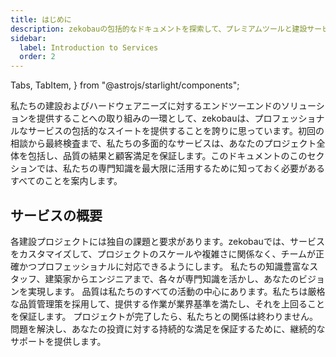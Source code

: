 ```yaml
---
title: はじめに
description: zekobauの包括的なドキュメントを探索して、プレミアムツールと建設サービスを詳しく見てください。 
sidebar:
  label: Introduction to Services
  order: 2
---
```


  Tabs,
  TabItem,
} from "@astrojs/starlight/components";

私たちの建設およびハードウェアニーズに対するエンドツーエンドのソリューションを提供することへの取り組みの一環として、zekobauは、プロフェッショナルなサービスの包括的なスイートを提供することを誇りに思っています。初回の相談から最終検査まで、私たちの多面的なサービスは、あなたのプロジェクト全体を包括し、品質の結果と顧客満足を保証します。このドキュメントのこのセクションでは、私たちの専門知識を最大限に活用するために知っておく必要があるすべてのことを案内します。

## サービスの概要

<Tabs>
  <TabItem label="カスタマイズされたソリューション">
    各建設プロジェクトには独自の課題と要求があります。zekobauでは、サービスをカスタマイズして、プロジェクトのスケールや複雑さに関係なく、チームが正確かつプロフェッショナルに対応できるようにします。
  </TabItem>
  <TabItem label="専門チーム">
    私たちの知識豊富なスタッフ、建築家からエンジニアまで、各々が専門知識を活かし、あなたのビジョンを実現します。
  </TabItem>
   <TabItem label="品質へのコミットメント">
    品質は私たちのすべての活動の中心にあります。私たちは厳格な品質管理策を採用して、提供する作業が業界基準を満たし、それを上回ることを保証します。
  </TabItem>
   <TabItem label="継続的なサポート">
    プロジェクトが完了したら、私たちとの関係は終わりません。問題を解決し、あなたの投資に対する持続的な満足を保証するために、継続的なサポートを提供します。
  </TabItem>
</Tabs>
